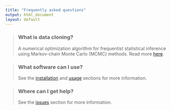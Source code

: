 ```yaml
---
title: "Frequently asked questions"
output: html_document
layout: default
---
```


> ### <i class="fa fa-question-circle"></i> What is data cloning?
>
> A numerical optimization algorithm for frequentist statistical 
> inference using Markov-chain Monte Carlo (MCMC) methods.
> Read more [here]({{ site.baseurl }}/dc.html).

> ### <i class="fa fa-question-circle"></i> What software can I use?
>
> See the [installation]({{ site.baseurl }}/install.html) 
> and [usage]({{ site.baseurl }}/usage.html) sections for 
> more information.

> ### <i class="fa fa-question-circle"></i> Where can I get help?
>
> See the [issues]({{ site.baseurl }}/issues.html) 
> section for more information.

